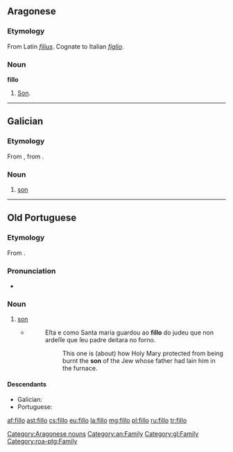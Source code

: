 ==Aragonese==

===Etymology===
From Latin ''[[filius]]''. Cognate to Italian ''[[figlio]]''.

===Noun===
'''fillo'''

# [[son|Son]].
[[Category:Aragonese nouns]]
[[Category:an:Family]]
----
==Galician==

===Etymology===
From {{etyl|roa-ptg|gl}} {{term|fillo||son|lang=roa-ptg}}, from  {{etyl|la|gl}} {{term|filius|fīlius|son|lang=la}}.

===Noun===
{{gl-noun|m}}

# [[son]]

[[Category:gl:Family]]

----

==Old Portuguese==

===Etymology===
From {{etyl|la|roa-ptg}} {{term|filius|fīlius|son|lang=la}}.

===Pronunciation===
* {{IPA|/ˈfi.ʎo/|lang=roa-ptg}}

===Noun===
{{head|roa-ptg|noun|g=m|plural|fillos|feminine|filla|feminine plural|fillas}}

# [[son]]
#* {{roa-ptg-cite-cantigas|E|4|http://www.pbm.com/~lindahl/cantigas/facsimiles/E/058.html}}
#*: Eſta e como Santa maria guardou ao '''fillo''' do judeu que non ardeſſe que ſeu padre deitara no forno.
#*:: This one is (about) how Holy Mary protected from being burnt the '''son''' of the Jew whose father had lain him in the furnace.

====Descendants====
* Galician: {{l|gl|fillo}}
* Portuguese: {{l|pt|filho}}

[[Category:roa-ptg:Family]]

[[af:fillo]]
[[ast:fillo]]
[[cs:fillo]]
[[eu:fillo]]
[[la:fillo]]
[[mg:fillo]]
[[pl:fillo]]
[[ru:fillo]]
[[tr:fillo]]